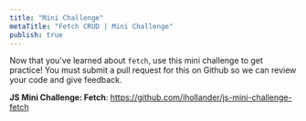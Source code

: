 ```yaml
---
title: "Mini Challenge"
metaTitle: "Fetch CRUD | Mini Challenge"
publish: true
---
```


Now that you've learned about `fetch`, use this mini challenge to get practice! You must submit a pull request for this on Github so we can review your code and give feedback.

**JS Mini Challenge: Fetch**: https://github.com/ihollander/js-mini-challenge-fetch
